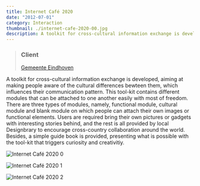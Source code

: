 ```yaml
---
title: Internet Café 2020
date: "2012-07-01"
category: Interaction
thumbnail: ./internet-cafe-2020-00.jpg
description: A toolkit for cross-cultural information exchange is developed.
---
```


> ### Client
> [Gemeente Eindhoven](https://www.eindhoven.nl/)

A toolkit for cross-cultural information exchange is developed, aiming at making people aware of the cultural differences bewteen them, which influences their communication pattern. This tool-kit contains different modules that can be attached to one another easily with most of freedom. There are three types of modules, namely, functional module, cultural module and blank module on which people can attach their own images or functional elements. Users are required bring their own pictures or gadgets with interesting stories behind, and the rest is all provided by local Designbrary to encourage cross-country collaboration around the world. Besides, a simple guide book is provided, presenting what is possible with the tool-kit that triggers curiosity and creativitiy.

<EmbedImage width="wide">

![Internet Café 2020 0](./internet-cafe-2020-00.jpg)

</EmbedImage>

<EmbedImage width="wide">

![Internet Café 2020 1](./internet-cafe-2020-01.jpg)

</EmbedImage>

<EmbedImage width="wide">

![Internet Café 2020 2](./internet-cafe-2020-02.jpg)

</EmbedImage>